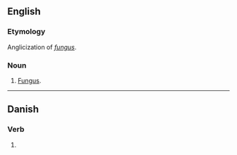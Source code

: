 {{also|fung.|-fung-}}

==English==

===Etymology===
Anglicization of ''[[fungus]]''.

===Noun===
{{en-noun}}

# {{lb|en|extremely|rare}} [[fungus|Fungus]].

----

==Danish==

===Verb===
{{head|da|verb form}}

# {{imperative of|funge|lang=da}}